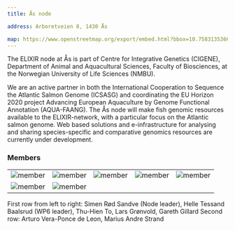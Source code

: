 ---
title: Ås node

address: Arboretveien 8, 1430 Ås

map: https://www.openstreetmap.org/export/embed.html?bbox=10.758313536643984%2C59.665081490225326%2C10.761210322380068%2C59.66624918650206&layer=mapnik&marker=59.66566534344732%2C10.759761929512024
---




The ELIXIR node at Ås is part of Centre for Integrative Genetics (CIGENE), Department of Animal and Aquacultural Sciences, 
Faculty of Biosciences, at the Norwegian University of Life Sciences (NMBU).

We are an active partner in both the International Cooperation to Sequence the Atlantic Salmon Genome (ICSASG) and 
coordinating the EU Horizon 2020 project Advancing European Aquaculture by Genome Functional Annotation (AQUA-FAANG). 
The Ås node will make fish genomic resources available to the ELIXIR-network, with a particular focus on the Atlantic 
salmon genome. Web based solutions and e-infrastructure for analysing and sharing species-specific and comparative 
genomics resources are currently under development.

### Members

||||||
:-:|:-:|:-:|:-:|:-:
![member](../../assets/people/Simen_Sandve.jpg)  | ![member](../../assets/people/Helle_Baalsrud.jpg) | ![member](../../assets/people/Thu-hien_To.jpg) | ![member](../../assets/people/Lars_Grønvold.jpg) | ![member](../../assets/people/Gareth_Gillard.jpg)
![member](../../assets/people/Simen_Sandve.jpg)  | ![member](../../assets/people/Helle_Baalsrud.jpg) | | | | 

First row from left to right: Simen Rød Sandve (Node leader), Helle Tessand Baalsrud (WP6 leader), Thu-Hien To, Lars Grønvold, Gareth Gillard
Second row: Arturo Vera-Ponce de Leon, Marius Andre Strand
